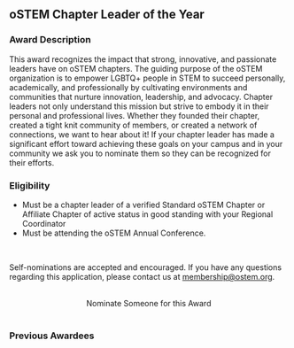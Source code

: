 
<SiteLayout title="Awards - Chapter Leader" accent="apricot">

  <div>

## oSTEM Chapter Leader of the Year

### Award Description

This award recognizes the impact that strong, innovative, and passionate leaders
have on oSTEM chapters. The guiding purpose of the oSTEM organization is to
empower LGBTQ+ people in STEM to succeed personally, academically, and
professionally by cultivating environments and communities that nurture
innovation, leadership, and advocacy. Chapter leaders not only understand this
mission but strive to embody it in their personal and professional lives.
Whether they founded their chapter, created a tight knit community of members,
or created a network of connections, we want to hear about it! If your chapter
leader has made a significant effort toward achieving these goals on your campus
and in your community we ask you to nominate them so they can be recognized for
their efforts.

### Eligibility

- Must be a chapter leader of a verified Standard oSTEM Chapter or Affiliate
  Chapter of active status in good standing with your Regional Coordinator
- Must be attending the oSTEM Annual Conference.

<br />

Self-nominations are accepted and encouraged. If you have any questions
regarding this application, please contact us at membership@ostem.org.

<br />
<div align="center">
  <AwardCardButton url="https://form.jotform.com/231425712400341">
    Nominate Someone for this Award
  </AwardCardButton>
</div>

</div>

<br />

<div>

### Previous Awardees

<div className="grid gap-8 md:grid-cols-2 my-1">
  <AwardeeCard
    awardeeName="Lex Yu - USC quest"
    awardYear={2022}
    profileImg="/images/awards/chapter-leader-award/lex-yu-2022.jpg"
    altDesc="Profile picture of Lex Yu"
    width={300}
    height={200}
  />
  <AwardeeCard
    awardeeName="Kai Janicki - University of Central Florida"
    awardYear={2021}
    profileImg="/images/pattern/rainbox-box-pattern-desaturated.png"
    altDesc="Profile picture of Kai Janicki"
    width={150}
    height={225}
  />
  <AwardeeCard
    awardeeName="Nova Moore - Central Michigan University"
    awardYear={2020}
    profileImg="/images/pattern/rainbox-box-pattern-desaturated.png"
    altDesc="Profile picture of Nova Moore"
    width={150}
    height={225}
  />
  <AwardeeCard
    awardeeName="Billie Harrer - Georgia Tech"
    awardYear={2019}
    profileImg="/images/awards/chapter-leader-award/william-harrer-2019.jpeg"
    altDesc="Profile picture of Billie Harrer"
    width={150}
    height={225}
  />
</div>

</div>
</SiteLayout>
